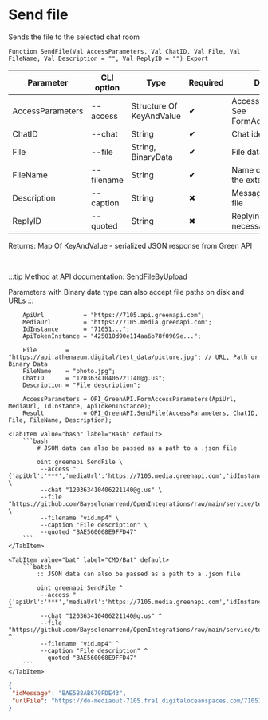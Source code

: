 ﻿---
sidebar_position: 2
---


# Send file
 Sends the file to the selected chat room



`Function SendFile(Val AccessParameters, Val ChatID, Val File, Val FileName, Val Description = "", Val ReplyID = "") Export`

  | Parameter | CLI option | Type | Required | Description |
  |-|-|-|-|-|
  | AccessParameters | --access | Structure Of KeyAndValue | &#x2714; | Access parameters. See FormAccessParameters |
  | ChatID | --chat | String | &#x2714; | Chat identifier |
  | File | --file | String, BinaryData | &#x2714; | File data or filepath |
  | FileName | --filename | String | &#x2714; | Name of the file with the extension |
  | Description | --caption | String | &#x2716; | Message text below the file |
  | ReplyID | --quoted | String | &#x2716; | Replying message id if necessary |

  
  Returns:  Map Of KeyAndValue - serialized JSON response from Green API

<br/>

:::tip
Method at API documentation: [SendFileByUpload](https://green-api.com/docs/api/sending/SendFileByUpload/)

Parameters with Binary data type can also accept file paths on disk and URLs
:::
<br/>



```bsl title="1C:Enterprise/OneScript code example"
    ApiUrl           = "https://7105.api.greenapi.com";
    MediaUrl         = "https://7105.media.greenapi.com";
    IdInstance       = "71051...";
    ApiTokenInstance = "425010d90e114aa6b78f0969e...";

    File        = "https://api.athenaeum.digital/test_data/picture.jpg"; // URL, Path or Binary Data
    FileName    = "photo.jpg";
    ChatID      = "120363410406221140@g.us";
    Description = "File description";

    AccessParameters = OPI_GreenAPI.FormAccessParameters(ApiUrl, MediaUrl, IdInstance, ApiTokenInstance);
    Result           = OPI_GreenAPI.SendFile(AccessParameters, ChatID, File, FileName, Description);
```
 

 <Tabs>
  
    <TabItem value="bash" label="Bash" default>
        ```bash
            # JSON data can also be passed as a path to a .json file
            
            oint greenapi SendFile \
             --access "{'apiUrl':'***','mediaUrl':'https://7105.media.greenapi.com','idInstance':'7105187566','apiTokenInstance':'***'}" \
             --chat "120363410406221140@g.us" \
             --file "https://github.com/Bayselonarrend/OpenIntegrations/raw/main/service/test_data/video.mp4" \
             --filename "vid.mp4" \
             --caption "File description" \
             --quoted "BAE560068E9FFD47"
        ```
    </TabItem>
  
    <TabItem value="bat" label="CMD/Bat" default>
        ```batch
            :: JSON data can also be passed as a path to a .json file
            
            oint greenapi SendFile ^
             --access "{'apiUrl':'***','mediaUrl':'https://7105.media.greenapi.com','idInstance':'7105187566','apiTokenInstance':'***'}" ^
             --chat "120363410406221140@g.us" ^
             --file "https://github.com/Bayselonarrend/OpenIntegrations/raw/main/service/test_data/video.mp4" ^
             --filename "vid.mp4" ^
             --caption "File description" ^
             --quoted "BAE560068E9FFD47"
        ```
    </TabItem>
</Tabs>


```json title="Result"
{
 "idMessage": "BAE5B8AB679FDE43",
 "urlFile": "https://do-mediaout-7105.fra1.digitaloceanspaces.com/7105187566/d6fceb32-0748-40d4-bac3-5b2748112275.jpg"
}
```
